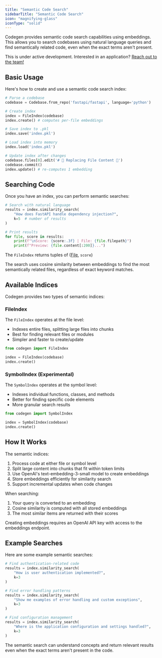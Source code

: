 ```yaml
---
title: "Semantic Code Search"
sidebarTitle: "Semantic Code Search"
icon: "magnifying-glass"
iconType: "solid"
---
```


Codegen provides semantic code search capabilities using embeddings. This allows you to search codebases using natural language queries and find semantically related code, even when the exact terms aren't present.

<Warning>This is under active development. Interested in an application? [Reach out to the team!](/introduction/about.tsx)</Warning>

## Basic Usage

Here's how to create and use a semantic code search index:

```python
# Parse a codebase
codebase = Codebase.from_repo('fastapi/fastapi', language='python')

# Create index
index = FileIndex(codebase)
index.create() # computes per-file embeddings

# Save index to .pkl
index.save('index.pkl')

# Load index into memory
index.load('index.pkl')

# Update index after changes
codebase.files[0].edit('# 🌈 Replacing File Content 🌈')
codebase.commit()
index.update() # re-computes 1 embedding
```


## Searching Code

Once you have an index, you can perform semantic searches:

```python
# Search with natural language
results = index.similarity_search(
    "How does FastAPI handle dependency injection?",
    k=5  # number of results
)

# Print results
for file, score in results:
    print(f"\nScore: {score:.3f} | File: {file.filepath}")
    print(f"Preview: {file.content[:200]}...")
```
<Tip>The `FileIndex` returns tuples of ([File](/api-reference/core/SourceFile), `score`)</Tip>

<Note>
The search uses cosine similarity between embeddings to find the most semantically related files, regardless of exact keyword matches.
</Note>

## Available Indices

Codegen provides two types of semantic indices:

### FileIndex

The `FileIndex` operates at the file level:
- Indexes entire files, splitting large files into chunks
- Best for finding relevant files or modules
- Simpler and faster to create/update

```python
from codegen import FileIndex

index = FileIndex(codebase)
index.create()
```

### SymbolIndex (Experimental)

The `SymbolIndex` operates at the symbol level:
- Indexes individual functions, classes, and methods
- Better for finding specific code elements
- More granular search results

```python
from codegen import SymbolIndex

index = SymbolIndex(codebase)
index.create()
```

## How It Works

The semantic indices:
1. Process code at either file or symbol level
2. Split large content into chunks that fit within token limits
3. Use OpenAI's text-embedding-3-small model to create embeddings
4. Store embeddings efficiently for similarity search
5. Support incremental updates when code changes

When searching:
1. Your query is converted to an embedding
2. Cosine similarity is computed with all stored embeddings
3. The most similar items are returned with their scores

<Warning>
Creating embeddings requires an OpenAI API key with access to the embeddings endpoint.
</Warning>

## Example Searches

Here are some example semantic searches:

```python
# Find authentication-related code
results = index.similarity_search(
    "How is user authentication implemented?",
    k=3
)

# Find error handling patterns
results = index.similarity_search(
    "Show me examples of error handling and custom exceptions",
    k=3
)

# Find configuration management
results = index.similarity_search(
    "Where is the application configuration and settings handled?",
    k=3
)
```

The semantic search can understand concepts and return relevant results even when the exact terms aren't present in the code.
